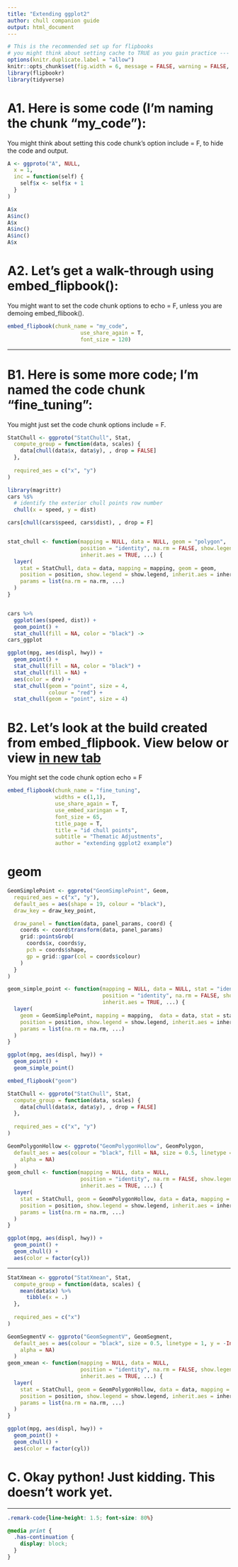 ```yaml
---
title: "Extending ggplot2"
author: chull companion guide
output: html_document
---
```



```r
# This is the recommended set up for flipbooks
# you might think about setting cache to TRUE as you gain practice --- building flipbooks from scratch can be time consuming
options(knitr.duplicate.label = "allow")
knitr::opts_chunk$set(fig.width = 6, message = FALSE, warning = FALSE, comment = "", cache = T, error = F)
library(flipbookr)
library(tidyverse)
```

# A1. Here is some code (I'm naming the chunk "my_code"): 

You might think about setting this code chunk's option include = F, to hide the code and output.

```r
A <- ggproto("A", NULL,
  x = 1,
  inc = function(self) {
    self$x <- self$x + 1
  }
)

A$x
A$inc()
A$x
A$inc()
A$inc()
A$x
```



# A2. Let's get a walk-through using embed_flipbook():

You might want to set the code chunk options to echo = F, unless you are demoing embed_flibook(). 

```r
embed_flipbook(chunk_name = "my_code", 
                       use_share_again = T,
                       font_size = 120)
```

---

# B1. Here is some more code; I'm named the code chunk "fine_tuning":

You might just set the code chunk options include = F.

```r
StatChull <- ggproto("StatChull", Stat,
  compute_group = function(data, scales) {
    data[chull(data$x, data$y), , drop = FALSE]
  },
  
  required_aes = c("x", "y")
)

library(magrittr)
cars %$% 
  # identify the exterior chull points row number
  chull(x = speed, y = dist)

cars[chull(cars$speed, cars$dist), , drop = F]


stat_chull <- function(mapping = NULL, data = NULL, geom = "polygon",
                       position = "identity", na.rm = FALSE, show.legend = NA, 
                       inherit.aes = TRUE, ...) {
  layer(
    stat = StatChull, data = data, mapping = mapping, geom = geom, 
    position = position, show.legend = show.legend, inherit.aes = inherit.aes,
    params = list(na.rm = na.rm, ...)
  )
}


cars %>% 
  ggplot(aes(speed, dist)) +
  geom_point() +
  stat_chull(fill = NA, color = "black") ->
cars_ggplot

ggplot(mpg, aes(displ, hwy)) + 
  geom_point() + 
  stat_chull(fill = NA, color = "black") +
  stat_chull(fill = NA) +
  aes(color = drv) +
  stat_chull(geom = "point", size = 4, 
             colour = "red") +
  stat_chull(geom = "point", size = 4)
```

# B2. Let's look at the build created from  embed_flipbook. View below or view [in new tab](fine_tuning.html){target="_blank"}

You might set the code chunk option echo = F

```r
embed_flipbook(chunk_name = "fine_tuning", 
               widths = c(1,1),
               use_share_again = T, 
               use_embed_xaringan = T,
               font_size = 65,
               title_page = T,
               title = "id chull points",
               subtitle = "Thematic Adjustments",
               author = "extending ggplot2 example")
```

# geom

```r
GeomSimplePoint <- ggproto("GeomSimplePoint", Geom,
  required_aes = c("x", "y"),
  default_aes = aes(shape = 19, colour = "black"),
  draw_key = draw_key_point,

  draw_panel = function(data, panel_params, coord) {
    coords <- coord$transform(data, panel_params)
    grid::pointsGrob(
      coords$x, coords$y,
      pch = coords$shape,
      gp = grid::gpar(col = coords$colour)
    )
  }
)

geom_simple_point <- function(mapping = NULL, data = NULL, stat = "identity",
                              position = "identity", na.rm = FALSE, show.legend = NA, 
                              inherit.aes = TRUE, ...) {
  layer(
    geom = GeomSimplePoint, mapping = mapping,  data = data, stat = stat, 
    position = position, show.legend = show.legend, inherit.aes = inherit.aes,
    params = list(na.rm = na.rm, ...)
  )
}

ggplot(mpg, aes(displ, hwy)) + 
  geom_point() +
  geom_simple_point()
```


```r
embed_flipbook("geom")
```



```r
StatChull <- ggproto("StatChull", Stat,
  compute_group = function(data, scales) {
    data[chull(data$x, data$y), , drop = FALSE]
  },
  
  required_aes = c("x", "y")
)

GeomPolygonHollow <- ggproto("GeomPolygonHollow", GeomPolygon,
  default_aes = aes(colour = "black", fill = NA, size = 0.5, linetype = 1,
    alpha = NA)
  )
geom_chull <- function(mapping = NULL, data = NULL, 
                       position = "identity", na.rm = FALSE, show.legend = NA, 
                       inherit.aes = TRUE, ...) {
  layer(
    stat = StatChull, geom = GeomPolygonHollow, data = data, mapping = mapping,
    position = position, show.legend = show.legend, inherit.aes = inherit.aes,
    params = list(na.rm = na.rm, ...)
  )
}

ggplot(mpg, aes(displ, hwy)) + 
  geom_point() + 
  geom_chull() +
  aes(color = factor(cyl))
```

---


```r
StatXmean <- ggproto("StatXmean", Stat,
  compute_group = function(data, scales) {
    mean(data$x) %>% 
      tibble(x = .)
  },
  
  required_aes = c("x")
)

GeomSegmentV <- ggproto("GeomSegmentV", GeomSegment,
  default_aes = aes(colour = "black", size = 0.5, linetype = 1, y = -Inf, yend = Inf,
    alpha = NA)
  )
geom_xmean <- function(mapping = NULL, data = NULL, 
                       position = "identity", na.rm = FALSE, show.legend = NA, 
                       inherit.aes = TRUE, ...) {
  layer(
    stat = StatChull, geom = GeomPolygonHollow, data = data, mapping = mapping,
    position = position, show.legend = show.legend, inherit.aes = inherit.aes,
    params = list(na.rm = na.rm, ...)
  )
}

ggplot(mpg, aes(displ, hwy)) + 
  geom_point() + 
  geom_chull() +
  aes(color = factor(cyl))
```




# C. Okay python!  Just kidding.  This doesn't work yet.

---





```css
.remark-code{line-height: 1.5; font-size: 80%}

@media print {
  .has-continuation {
    display: block;
  }
}
```
